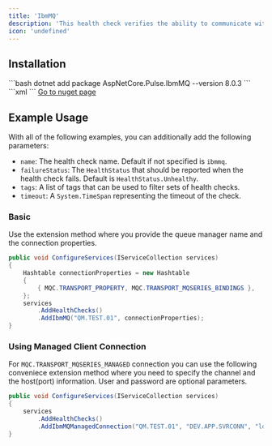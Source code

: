 ```yaml
---
title: 'IbmMQ'
description: 'This health check verifies the ability to communicate with a IbmMQ 9.0.+ server'
icon: 'undefined'
---
```


## Installation

<Tabs>
  <Tab title=".NET CLI">
    ```bash
    dotnet add package AspNetCore.Pulse.IbmMQ --version 8.0.3
    ```
  </Tab>
  <Tab title="Package Reference">
    ```xml
    <PackageReference Include="AspNetCore.Pulse.IbmMQ" Version="8.0.3" />
    ```
  </Tab>
  <Tab title="Nuget">
    <a href="https://www.nuget.org/packages/AspNetCore.Pulse.IbmMQ/" target="_blank">Go to nuget page</a>
  </Tab>
</Tabs>


## Example Usage

With all of the following examples, you can additionally add the following parameters:

* `name`: The health check name. Default if not specified is `ibmmq`.
* `failureStatus`: The `HealthStatus` that should be reported when the health check fails. Default is `HealthStatus.Unhealthy`.
* `tags`: A list of tags that can be used to filter sets of health checks.
* `timeout`: A `System.TimeSpan` representing the timeout of the check.

### Basic

Use the extension method where you provide the queue manager name and the connection properties.

```csharp
public void ConfigureServices(IServiceCollection services)
{
    Hashtable connectionProperties = new Hashtable
    {
        { MQC.TRANSPORT_PROPERTY, MQC.TRANSPORT_MQSERIES_BINDINGS },
    };
    services
        .AddHealthChecks()
        .AddIbmMQ("QM.TEST.01", connectionProperties);
}
```

### Using Managed Client Connection

For `MQC.TRANSPORT_MQSERIES_MANAGED` connection you can use the following conveniece extension method where you need to specify the channel and the host(port) information. User and password are optional parameters.

```csharp
public void ConfigureServices(IServiceCollection services)
{
    services
        .AddHealthChecks()
        .AddIbmMQManagedConnection("QM.TEST.01", "DEV.APP.SVRCONN", "localhost(1417)", userName: "app", password: "xxx");
}
```

